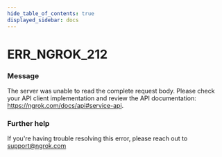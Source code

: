 ```yaml
---
hide_table_of_contents: true
displayed_sidebar: docs
---
```



# ERR_NGROK_212

### Message
The server was unable to read the complete request body. Please check your API client implementation and review the API documentation: https://ngrok.com/docs/api#service-api.

<ErrorDetails error='err_ngrok_212' />


### Further help
If you're having trouble resolving this error, please reach out to [support@ngrok.com](mailto:support@ngrok.com?subject=Help%20with%20ERR_NGROK_212)

